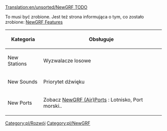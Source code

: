 [[Translation:en/unsorted/NewGRF TODO]]
<!--{{delete|Article obsolete, development is not tracked in the wiki, this is article is both inaccurate and misleading about how development is managed.|[[User:andythenorth|andythenorth]] ([[User talk:andythenorth|talk]]) 16:45, 3 September 2017 (UTC)}}-->{{pl/zniesienie|Artykuł jest przestarzały, rozwój nie jest śledzony na wiki, ten artykuł jest zarówno niedokładny, jak i wprowadzający w błąd co do sposobu zarządzania rozwojem.|[[en/andythenorth|andythenorth]] ([[en/andythenorth|talk]]) 16:45, 3 Wrzesień 2017 (UTC)}}



To musi być zrobione. Jest też strona informująca o tym, co zostało zrobione: [[pl/unsorted/Funkcje NewGRF|NewGRF Features]]

{| border="2" width="auto" cellspacing="4" cellpadding="3" rules="all" style="margin:1em 1em 1em 0; border:solid 1px #AAAAAA;"
|- style="background:#efefef;"
! Kategoria !! Obsługuje
|-
| New Stations || Wyzwalacze losowe
|-
| New Sounds || Priorytet dźwięku
|-
| New Ports || Zobacz [[pl/unsorted/Porty(powietrzne) NewGRF|NewGRF (Air)Ports]] : Lotnisko, Port morski.. 
|}

<!--{{Navbox NewGRF}}-->{{pl/Navbox NewGRF}}

<!--[[Category:Development]]-->[[Category:pl/Rozwój]]
<!--[[Category:NewGRF]]-->[[Category:pl/NewGRF]]